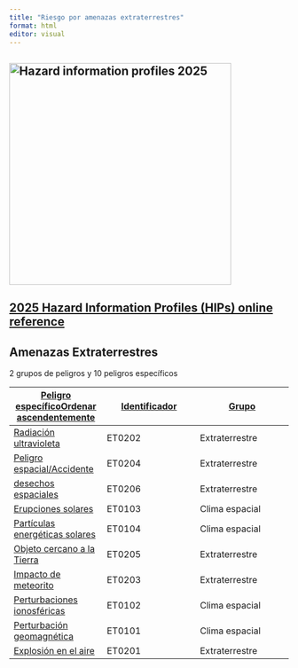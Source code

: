 ```yaml
---
title: "Riesgo por amenazas extraterrestres"
format: html
editor: visual
---
```


## ![Hazard information profiles 2025](/grd/images/hips2025.png){width="400"}

## [**2025 Hazard Information Profiles (HIPs) online reference**](https://www.preventionweb.net/drr-glossary/hips#meteorological)

## **Amenazas Extraterrestres**

2 grupos de peligros y 10 peligros específicos

| [Peligro específicoOrdenar ascendentemente](https://www.preventionweb.net/drr-glossary/hips?combine=&hips_cluster_type=All&node_type=&order=title&sort=asc "ordenar por peligro específico") | [Identificador](https://www.preventionweb.net/drr-glossary/hips?combine=&hips_cluster_type=All&node_type=&order=field_hip_notation&sort=asc "ordenar por identificador") | [Grupo](https://www.preventionweb.net/drr-glossary/hips?combine=&hips_cluster_type=All&node_type=&order=field_hip_cluster_type&sort=asc "ordenar por clúster") |
|------------------------|------------------------|------------------------|
| [Radiación ultravioleta](https://www.preventionweb.net/understanding-disaster-risk/terminology/hips/et0202) | ET0202 | Extraterrestre |
| [Peligro espacial/Accidente](https://www.preventionweb.net/understanding-disaster-risk/terminology/hips/et0204) | ET0204 | Extraterrestre |
| [desechos espaciales](https://www.preventionweb.net/understanding-disaster-risk/terminology/hips/et0206) | ET0206 | Extraterrestre |
| [Erupciones solares](https://www.preventionweb.net/understanding-disaster-risk/terminology/hips/et0103) | ET0103 | Clima espacial |
| [Partículas energéticas solares](https://www.preventionweb.net/understanding-disaster-risk/terminology/hips/et0104) | ET0104 | Clima espacial |
| [Objeto cercano a la Tierra](https://www.preventionweb.net/understanding-disaster-risk/terminology/hips/et0205) | ET0205 | Extraterrestre |
| [Impacto de meteorito](https://www.preventionweb.net/understanding-disaster-risk/terminology/hips/et0203) | ET0203 | Extraterrestre |
| [Perturbaciones ionosféricas](https://www.preventionweb.net/understanding-disaster-risk/terminology/hips/et0102) | ET0102 | Clima espacial |
| [Perturbación geomagnética](https://www.preventionweb.net/understanding-disaster-risk/terminology/hips/et0101) | ET0101 | Clima espacial |
| [Explosión en el aire](https://www.preventionweb.net/understanding-disaster-risk/terminology/hips/et0201) | ET0201 | Extraterrestre |